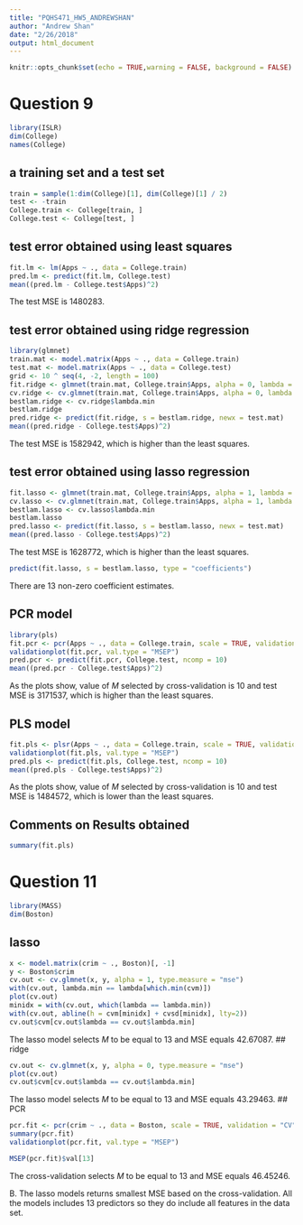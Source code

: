 ```yaml
---
title: "PQHS471_HW5_ANDREWSHAN"
author: "Andrew Shan"
date: "2/26/2018"
output: html_document
---
```


```r
knitr::opts_chunk$set(echo = TRUE,warning = FALSE, background = FALSE)
```
# Question 9

```r
library(ISLR)
dim(College)
names(College)
```

##  a training set and a test set

```r
train = sample(1:dim(College)[1], dim(College)[1] / 2)
test <- -train
College.train <- College[train, ]
College.test <- College[test, ]
```


## test error obtained using least squares
```r
fit.lm <- lm(Apps ~ ., data = College.train)
pred.lm <- predict(fit.lm, College.test)
mean((pred.lm - College.test$Apps)^2)
```

The test MSE is 1480283.

## test error obtained using ridge regression

```r
library(glmnet)
train.mat <- model.matrix(Apps ~ ., data = College.train)
test.mat <- model.matrix(Apps ~ ., data = College.test)
grid <- 10 ^ seq(4, -2, length = 100)
fit.ridge <- glmnet(train.mat, College.train$Apps, alpha = 0, lambda = grid, thresh = 1e-12)
cv.ridge <- cv.glmnet(train.mat, College.train$Apps, alpha = 0, lambda = grid, thresh = 1e-12)
bestlam.ridge <- cv.ridge$lambda.min
bestlam.ridge
pred.ridge <- predict(fit.ridge, s = bestlam.ridge, newx = test.mat)
mean((pred.ridge - College.test$Apps)^2)
```

The test MSE is 1582942, which is higher than the least squares. 

## test error obtained using lasso regression

```r
fit.lasso <- glmnet(train.mat, College.train$Apps, alpha = 1, lambda = grid, thresh = 1e-12)
cv.lasso <- cv.glmnet(train.mat, College.train$Apps, alpha = 1, lambda = grid, thresh = 1e-12)
bestlam.lasso <- cv.lasso$lambda.min
bestlam.lasso
pred.lasso <- predict(fit.lasso, s = bestlam.lasso, newx = test.mat)
mean((pred.lasso - College.test$Apps)^2)
```

The test MSE is 1628772, which is higher than the least squares. 
```r
predict(fit.lasso, s = bestlam.lasso, type = "coefficients")
```

There are 13 non-zero coefficient estimates.

## PCR model

```r
library(pls)
fit.pcr <- pcr(Apps ~ ., data = College.train, scale = TRUE, validation = "CV")
validationplot(fit.pcr, val.type = "MSEP")
pred.pcr <- predict(fit.pcr, College.test, ncomp = 10)
mean((pred.pcr - College.test$Apps)^2)
```

As the plots show, value of $M$ selected by cross-validation is 10 and test MSE is 3171537, which is higher than the least squares.

##  PLS model

```r
fit.pls <- plsr(Apps ~ ., data = College.train, scale = TRUE, validation = "CV")
validationplot(fit.pls, val.type = "MSEP")
pred.pls <- predict(fit.pls, College.test, ncomp = 10)
mean((pred.pls - College.test$Apps)^2)
```

As the plots show, value of $M$ selected by cross-validation is 10 and test MSE is 1484572, which is lower than the least squares.

## Comments on Results obtained

```r
summary(fit.pls)
```


# Question 11


```r
library(MASS)
dim(Boston)
```

## lasso

```r
x <- model.matrix(crim ~ ., Boston)[, -1]
y <- Boston$crim
cv.out <- cv.glmnet(x, y, alpha = 1, type.measure = "mse")
with(cv.out, lambda.min == lambda[which.min(cvm)])
plot(cv.out)
minidx = with(cv.out, which(lambda == lambda.min)) 
with(cv.out, abline(h = cvm[minidx] + cvsd[minidx], lty=2))
cv.out$cvm[cv.out$lambda == cv.out$lambda.min]
```

The lasso model selects $M$ to be equal to 13 and MSE equals 42.67087.
## ridge

```r
cv.out <- cv.glmnet(x, y, alpha = 0, type.measure = "mse")
plot(cv.out)
cv.out$cvm[cv.out$lambda == cv.out$lambda.min]
```

The lasso model selects $M$ to be equal to 13 and MSE equals 43.29463.
## PCR

```r
pcr.fit <- pcr(crim ~ ., data = Boston, scale = TRUE, validation = "CV")
summary(pcr.fit)
validationplot(pcr.fit, val.type = "MSEP")
```
```r
MSEP(pcr.fit)$val[13]
```

The cross-validation selects $M$ to be equal to 13 and MSE equals 46.45246.

B. The lasso models returns smallest MSE based on the cross-validation. 
All the models includes 13 predictors so they do include all features in the data set.